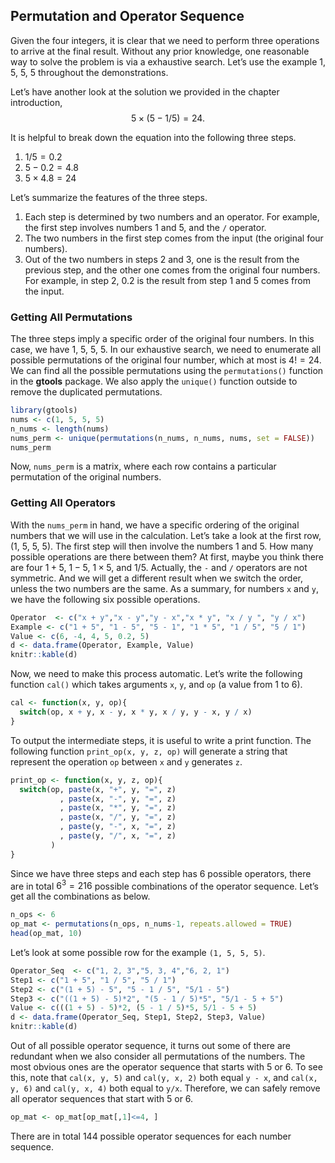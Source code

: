 ## Permutation and Operator Sequence {#permutation-operator}

Given the four integers, it is clear that we need to perform three operations to arrive at the final result. Without any prior knowledge, one reasonable way to solve the problem is via a exhaustive search. Let's use the example 1, 5, 5, 5 throughout the demonstrations.

Let's have another look at the solution we provided in the chapter introduction, $$ 5\times(5 - 1/5) = 24.$$

It is helpful to break down the equation into the following three steps.

1. $1 / 5 = 0.2$
2. $5 - 0.2 = 4.8$ 
3. $5 \times 4.8 = 24$

Let's summarize the features of the three steps.

1. Each step is determined by two numbers and an operator. For example, the first step involves numbers 1 and 5, and the `/` operator. 
2. The two numbers in the first step comes from the input (the original four numbers). 
3. Out of the two numbers in steps 2 and 3, one is the result from the previous step, and the other one comes from the original four numbers. For example, in step 2, 0.2 is the result from step 1 and 5 comes from the input.

### Getting All Permutations

The three steps imply a specific order of the original four numbers. In this case, we have 1, 5, 5, 5. In our exhaustive search, we need to enumerate all possible permutations of the original four number, which at most is $4! = 24$. We can find all the possible permutations using the `permutations()` function in the **gtools** package. We also apply the `unique()` function outside to remove the duplicated permutations. 

```r
library(gtools)
nums <- c(1, 5, 5, 5)
n_nums <- length(nums)
nums_perm <- unique(permutations(n_nums, n_nums, nums, set = FALSE))
nums_perm
```

Now, `nums_perm` is a matrix, where each row contains a particular permutation of the original numbers. 

### Getting All Operators

With the `nums_perm` in hand, we have a specific ordering of the original numbers that we will use in the calculation. Let's take a look at the first row, (1, 5, 5, 5). The first step will then involve the numbers 1 and 5. How many possible operations are there between them? At first, maybe you think there are four $1 + 5$, $1 - 5$, $1 \times 5$, and $1 / 5$. Actually, the `-` and `/` operators are not symmetric. And we will get a different result when we switch the order, unless the two numbers are the same. As a summary, for numbers `x` and `y`, we have the following six possible operations.

```r
Operator  <- c("x + y","x - y","y - x","x * y", "x / y ", "y / x")
Example <- c("1 + 5", "1 - 5", "5 - 1", "1 * 5", "1 / 5", "5 / 1")
Value <- c(6, -4, 4, 5, 0.2, 5)
d <- data.frame(Operator, Example, Value)
knitr::kable(d)
```

Now, we need to make this process automatic. Let's write the following function `cal()` which takes arguments `x`, `y`, and `op` (a value from 1 to 6).

```r
cal <- function(x, y, op){
  switch(op, x + y, x - y, x * y, x / y, y - x, y / x)
}
```

To output the intermediate steps, it is useful to write a print function. The following function `print_op(x, y, z, op)` will generate a string that represent the operation `op` between `x` and `y` generates `z`. 
```r
print_op <- function(x, y, z, op){
  switch(op, paste(x, "+", y, "=", z)
           , paste(x, "-", y, "=", z)
           , paste(x, "*", y, "=", z)
           , paste(x, "/", y, "=", z)
           , paste(y, "-", x, "=", z)
           , paste(y, "/", x, "=", z)
         )
}
```


Since we have three steps and each step has 6 possible operators, there are in total $6^3 = 216$ possible combinations of the operator sequence. Let's get all the combinations as below.
```r
n_ops <- 6
op_mat <- permutations(n_ops, n_nums-1, repeats.allowed = TRUE)
head(op_mat, 10)
```

Let's look at some possible row for the example `(1, 5, 5, 5)`.

```r
Operator_Seq  <- c("1, 2, 3","5, 3, 4","6, 2, 1")
Step1 <- c("1 + 5", "1 / 5", "5 / 1")
Step2 <- c("(1 + 5) - 5", "5 - 1 / 5", "5/1 - 5")
Step3 <- c("((1 + 5) - 5)*2", "(5 - 1 / 5)*5", "5/1 - 5 + 5")
Value <- c(((1 + 5) - 5)*2, (5 - 1 / 5)*5, 5/1 - 5 + 5)
d <- data.frame(Operator_Seq, Step1, Step2, Step3, Value)
knitr::kable(d)
```


Out of all possible operator sequence, it turns out some of there are redundant when we also consider all permutations of the numbers. The most obvious ones are the operator sequence that starts with 5 or 6. To see this, note that `cal(x, y, 5)` and `cal(y, x, 2)` both equal `y - x`,  and `cal(x, y, 6)` and  `cal(y, x, 4)` both equal to `y/x`. Therefore, we can safely remove all operator sequences that start with 5 or 6.
```r
op_mat <- op_mat[op_mat[,1]<=4, ]
```

There are in total 144 possible operator sequences for each number sequence. 



